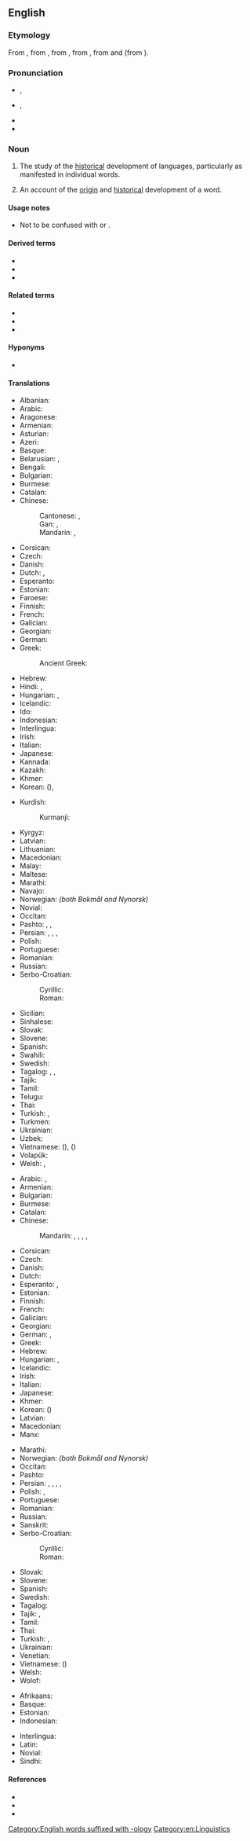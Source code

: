 {{selfref|For etymology on Wiktionary, see [[Wiktionary:Etymology]].}}
==English==

===Etymology===
From {{der|en|enm|-}} , from {{der|en|fro|ethimologie}}, from {{der|en|la|etymologia}}, from {{der|en|grc|ἐτυμολογία}}, from {{m|grc|ἔτυμον||true sense}} and {{m|grc|-λογία||study of}} (from {{m|grc|λόγος||word; explanation}}).

===Pronunciation===
* {{a|RP}} {{enPR|ĕt"ə-mŏl'ə-jē}}, {{IPA|/ˌɛt.ɪˈmɒl.ə.dʒi/|lang=en}}
* {{a|GenAm}} {{enPR|ĕt"ə-mŏl'ə-jē}}, {{IPA|/ˌɛtəˈmɑlədʒi/|lang=en}}
* {{hyphenation|e|ty|mo|lo|gy|lang=en}}
* {{rhymes|ɒlədʒi|lang=en}}

===Noun===
{{wikipedia}}
{{seeCites|pos=right}}
{{en-noun|etymologies}}

# {{lb|en|uncountable}} The study of the [[historical]] development of languages, particularly as manifested in individual words.
# {{lb|en|countable}} An account of the [[origin]] and [[historical]] development of a word.

====Usage notes====
* Not to be confused with {{m|en|entomology||the study of insects}} or {{m|en|etiology||the study of causes or origins}}.

====Derived terms====
* {{l|en|etymological}}
* {{l|en|folk etymology}}
* {{l|en|popular etymology}}

====Related terms====
* {{l|en|etymon}}
* {{l|en|etymologist}}
* {{l|en|etymologize}}

====Hyponyms====
* {{l|en|onomastics}}

====Translations====
{{trans-top|study of the historical development of languages, particularly of individual words}}
* Albanian: {{t+|sq|etimologji|f}}
* Arabic: {{t|ar|تَأْثِيل|m}}
* Aragonese: {{t|an|etimolochía|f}}
* Armenian: {{t+|hy|ստուգաբանություն}}
* Asturian: {{t+|ast|etimoloxía|f}}
* Azeri: {{t|az|etimologiya}}
* Basque: {{t|eu|etimologia}}
* Belarusian: {{t|be|этымало́гія|f}}, {{t|be|этымалёгія|f|sc=Cyrl}} {{qualifier|taraškievica}}
* Bengali: {{t|bn|শব্দতত্ত্ব|tr=śôbdôtôttbô|sc=Beng}}<!--the 2nd "b" is silent ("śôbdôtôttô") but not 100% if it needs to be transliterated; atitarev-->
* Bulgarian: {{t+|bg|етимоло́гия|f|sc=Cyrl}}
* Burmese: {{t+|my|ဗျုပ္ပတ်}}
* Catalan: {{t+|ca|etimologia|f}}
* Chinese:
*: Cantonese: {{t|yue|語源學|sc=Hani}}, {{t|yue|语源学|tr=jyu5 jyun4 hok6|sc=Hani}}
*: Gan: {{t|gan|語源學|sc=Hani}}, {{t|gan|语源学|tr=ngi3 ngion4 hok6|sc=Hani}}
*: Mandarin: {{t+|cmn|語源學|sc=Hani}}, {{t+|cmn|语源学|tr=yǔyuánxué|sc=Hani}}
* Corsican: {{t+|co|etimulugia|f}}
* Czech: {{t+|cs|etymologie|f}}
* Danish: {{t+|da|etymologi|c}}
* Dutch: {{t+|nl|etymologie|f}}, {{t+|nl|woordherkomst|f}}
* Esperanto: {{t|eo|etimologio}}
* Estonian: {{t|et|etümoloogia}}
* Faroese: {{t|fo|orðaupprunafrøði|f}}
* Finnish: {{t+|fi|etymologia}}
* French: {{t+|fr|étymologie|f}}
* Galician: {{t+|gl|etimoloxía|f}}
* Georgian: {{t+|ka|ეტიმოლოგია}}
* German: {{t+|de|Etymologie|f}}
* Greek: {{t+|el|ετυμολογία|f}}
*: Ancient Greek: {{t|grc|ἐτυμολογία|f}}
* Hebrew: {{t+|he|אֵטִימוֹלוֹגְיָה|f|tr=etimológya}}
* Hindi: {{t|hi|व्युत्पत्ति|f}}, {{t|hi|व्युत्पत्तिशास्त्र|m}}
* Hungarian: {{t+|hu|etimológia}}, {{t+|hu|szófejtés}}
* Icelandic: {{t+|is|orðsifjafræði|f}}
* Ido: {{t+|io|etimologio}}
* Indonesian: {{t+|id|etimologi}}
* Interlingua: {{t+|ia|etymologia}}
* Irish: {{t|ga|sanasaíocht|f}}
* Italian: {{t+|it|etimologia|f}}
* Japanese: {{t|ja|語源学|tr=ごげんがく, gogengaku}}
* Kannada: {{t+|kn|ಪದದ ಹಿನ್ನೆಲೆ|sc=Knda}}
* Kazakh: {{t|kk|этимология}}
* Khmer: {{t|km|និរុត្តិសាស្ត្រ|sc=Khmr|tr=nirutte saah}}
* Korean: {{t+|ko|어원학}} ({{t|ko|語源學|sc=Hani}}), {{t+|ko|어원}}
{{trans-mid}}
* Kurdish:
*: Kurmanji: {{t+|kmr|bêjenasî|f}}
* Kyrgyz: {{t+|ky|этимология}}
* Latvian: {{t+|lv|etimoloģija|f}}
* Lithuanian: {{t+|lt|etimologija}}
* Macedonian: {{t|mk|етимоло́гија|f}}
* Malay: {{t+|ms|etimologi}}
* Maltese: {{t+|mt|etimoloġija|f}}
* Marathi: {{t|mr|व्युत्पत्तीशास्त्र|n|sc=Deva}}
* Navajo: {{t|nv|bizhiʼígíí}}
* Norwegian: {{t+|no|etymologi|m}} ''(both Bokmål and Nynorsk)''
* Novial: {{t|nov|etimologia}}
* Occitan: {{t+|oc|etimologia|f}}
* Pashto: {{t|ps|اشتقاق پوهنه|f|tr=ešteqãqрohǝ́na}}, {{t|ps|فقه اللغت|f|tr=fiqolluǧát}}, {{t|ps|ګړيستنه|f|tr=gǝṛyastǝ́na}}
* Persian: {{t+|fa|ریشه‌شناسی|tr=riše-šenâsi}}, {{t+|fa|واژه‌پژوهی|tr=vâže-pažuhi}}, {{t+|fa|علم اشتقاق|tr=elm-e ešteqâq}}, {{t|fa|اتیمولوژی|tr=etimoloži}}
* Polish: {{t+|pl|etymologia|f}}
* Portuguese: {{t+|pt|etimologia|f}}
* Romanian: {{t+|ro|etimologie|f}}
* Russian: {{t+|ru|этимоло́гия|f}}
* Serbo-Croatian:
*: Cyrillic: {{t|sh|етимологија|f|sc=Cyrl}}
*: Roman: {{t+|sh|etimologija|f}}
* Sicilian: {{t+|scn|etimoluggìa|f}}
* Sinhalese: {{t|si|නිරුක්ති විද්‍යාව}}
* Slovak: {{t+|sk|etymológia|f}}
* Slovene: {{t+|sl|etimologija|f}}
* Spanish: {{t+|es|etimología|f}}
* Swahili: {{t|sw|etimolojia}}
* Swedish: {{t+|sv|etymologi|c}}
* Tagalog: {{t|tl|palamuhatan}}, {{t|tl|panuysuyan}}, {{t+|tl|etimolohiya}}
* Tajik: {{t+|tg|этимология}}
* Tamil: {{t+|ta|சொற்பிறப்பியல்|sc=Taml}}
* Telugu: {{t+|te|వ్యుత్పత్తి}}
* Thai: {{t|th|ศัพทมูลวิทยา}}
* Turkish: {{t+|tr|köken bilimi}}, {{t+|tr|etimoloji}}
* Turkmen: {{t|tk|etimologiýa}}
* Ukrainian: {{t+|uk|етимоло́гія|f}}
* Uzbek: {{t+|uz|etimologiya}}
* Vietnamese: {{t+|vi|từ nguyên học}} ({{t|vi|詞源學|sc=Hani}}), {{t+|vi|từ nguyên}} ({{t|vi|詞源|sc=Hani}})
* Volapük: {{t+|vo|tümolog}}
* Welsh: {{t+|cy|geirdarddiad|m}}, {{t|cy|geirdarddeg|f}}
{{trans-bottom}}

{{trans-top|account of the origin and historical development of a word}}
* Arabic: {{t|ar|إِشْتِقَاق|m}}, {{t|ar|تَأْثِيل|m}}
* Armenian: {{t+|hy|ստուգաբանություն}}
* Bulgarian: {{t+|bg|етимоло́гия|f|sc=Cyrl}}
* Burmese: {{t+|my|ဗျုပ္ပတ်}}
* Catalan: {{t+|ca|etimologia|f}}
* Chinese:
*: Mandarin: {{t+|cmn|詞源|sc=Hani}}, {{t+|cmn|词源|tr=cíyuán|sc=Hani}}, {{t+|cmn|語源|sc=Hani}}, {{t+|cmn|语源|tr=yǔyuán|sc=Hani}}, {{t+|cmn|字源|tr=zìyuán|sc=Hani}}
* Corsican: {{t+|co|etimulugia|f}}
* Czech: {{t+|cs|etymologie|f}}
* Danish: {{t+|da|etymologi|c}}
* Dutch: {{t+|nl|etymologie|f}}
* Esperanto: {{t|eo|etimo}}, {{t|eo|vortodeveno}}
* Estonian: {{t|et|etümoloogia}}
* Finnish: {{t+|fi|etymologia}}
* French: {{t+|fr|étymologie|f}}
* Galician: {{t+|gl|etimoloxía|f}}
* Georgian: {{t+|ka|ეტიმოლოგია}}
* German: {{t+|de|Etymologie|f}}, {{t|de|Wortherkunft|f}}
* Greek: {{t+|el|ετυμολογία|f}}
* Hebrew: {{t+|he|גיזרון|m|tr=gizarón|alt=גיזרון \ גִּזָּרוֹן}}
* Hungarian: {{t+|hu|etimológia}}, {{t+|hu|szófejtés}}
* Icelandic: {{t|is|orðsifjar|f-p}}
* Irish: {{t|ga|sanasaíocht|f}}
* Italian: {{t+|it|etimologia|f}}
* Japanese: {{t+|ja|語源|tr=ごげん, gogen}}
* Khmer: {{t|km|ដើមកំណើតពាក្យ|sc=Khmr|tr=daəm kɑmnaət piek}}
* Korean: {{t+|ko|어원}} ({{t+|ko|語源|sc=Hani}})
* Latvian: {{t+|lv|etimoloģija|f}}
* Macedonian: {{t|mk|етимологија|f}}
* Manx: {{t|gv|bun-ocklaght|f}}
{{trans-mid}}
* Marathi: {{t|mr|व्युत्पत्ती|f|sc=Deva}}
* Norwegian: {{t+|no|etymologi|m}} ''(both Bokmål and Nynorsk)''
* Occitan: {{t+|oc|etimologia|f}}
* Pashto: {{t+|ps|اشتقاق|m|tr=ešteqãq}}
* Persian: {{t+|fa|ریشه‌شناسی|tr=riše-šenâsi}}, {{t+|fa|واژه‌پژوهی|tr=vâže-pažuhi}}, {{t+|fa|علم اشتقاق|tr=elm-e ešteqâq}}, {{t|fa|اتیمولوژی|tr=etimoloži}}, {{t+|fa|اشتقاق|tr=ešteqâq}}
* Polish: {{t+|pl|etymologia|f}}, {{t+|pl|źródłosłów|m-in}}
* Portuguese: {{t+|pt|etimologia|f}}
* Romanian: {{t+|ro|etimologie|f}}
* Russian: {{t+|ru|этимоло́гия|f}}
* Sanskrit: {{t|sa|व्युत्तपत्ति|f|alt=व्युत्तपत्तिः}}
* Serbo-Croatian:
*: Cyrillic: {{t|sh|етимологија|f|sc=Cyrl}}
*: Roman: {{t+|sh|etimologija|f}}
* Slovak: {{t+|sk|etymológia|f}}
* Slovene: {{t+|sl|etimologija|f}}
* Spanish: {{t+|es|etimología|f}}
* Swedish: {{t+|sv|etymologi|c}}
* Tagalog: {{t+|tl|etimolohiya}}
* Tajik: {{t|tg|иштиқоқ}}, {{t+|tg|этимология}}
* Tamil: {{t+|ta|சொற்பிறப்பியல்|sc=Taml}}
* Thai: {{t|th|ศัพทมูล}}
* Turkish: {{t+|tr|köken bilimi}}, {{t+|tr|etimoloji}}
* Ukrainian: {{t+|uk|етимоло́гія|f}}
* Venetian: {{t+|vec|etimoƚoxìa|f}}
* Vietnamese: {{t+|vi|từ nguyên}} ({{t|vi|詞源|sc=Hani}})
* Welsh: {{t+|cy|tarddiad|m}}
* Wolof: {{t+|wo|gongikubaat}}
{{trans-bottom}}

{{checktrans-top}}
* Afrikaans: {{t+check|af|etimologie}}
* Basque: {{t-check|eu|etimologia}}
* Estonian: {{t-check|et|etümoloogia}}
* Indonesian: {{t+check|id|etimologi}}
{{trans-mid}}
* Interlingua: {{t-check|ia|etymologia}}
* Latin: {{t-check|la|etymologia|f}}
* Novial: {{t-check|nov|etimologia}}
* Sindhi: {{t-check|sd|بڻڀياس|alt=بُڻڀياسُ|m|tr=bunn bhiyaasu|sc=sd-Arab}}
{{trans-bottom}}

====References====
* {{R:American Heritage 2000|etymology}}
* {{R:Dictionary.com|etymology}}
* {{R:WordNet 2003|etymology}}

[[Category:English words suffixed with -ology]]
[[Category:en:Linguistics]]
